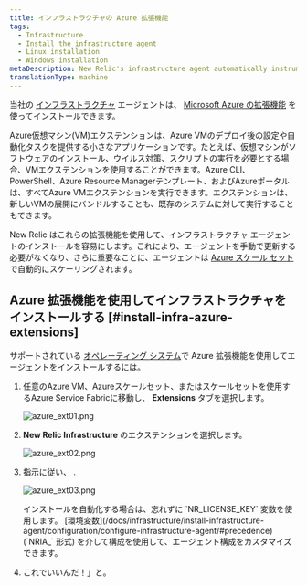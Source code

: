 ```yaml
---
title: インフラストラクチャの Azure 拡張機能
tags:
  - Infrastructure
  - Install the infrastructure agent
  - Linux installation
  - Windows installation
metaDescription: New Relic's infrastructure agent automatically instruments Docker to collect container metrics and metadata.
translationType: machine
---
```





当社の [インフラストラクチャ](/docs/welcome-new-relic-infrastructure) エージェントは、 [Microsoft Azure の拡張機能](https://docs.microsoft.com/en-us/azure/virtual-machines/extensions/overview) を使ってインストールできます。

<CollapserGroup>
  <Collapser
    id="what-is-extension"
    title="Azureエクステンションとは？"
  >
    Azure仮想マシン(VM)エクステンションは、Azure VMのデプロイ後の設定や自動化タスクを提供する小さなアプリケーションです。たとえば、仮想マシンがソフトウェアのインストール、ウイルス対策、スクリプトの実行を必要とする場合、VMエクステンションを使用することができます。Azure CLI、PowerShell、Azure Resource Managerテンプレート、およびAzureポータルは、すべてAzure VMエクステンションを実行できます。エクステンションは、新しいVMの展開にバンドルすることも、既存のシステムに対して実行することもできます。
  </Collapser>
</CollapserGroup>

New Relic はこれらの拡張機能を使用して、インフラストラクチャ エージェントのインストールを容易にします。これにより、エージェントを手動で更新する必要がなくなり、さらに重要なことに、エージェントは [Azure スケール セット](https://docs.microsoft.com/en-us/azure/virtual-machine-scale-sets/overview)で自動的にスケーリングされます。

## Azure 拡張機能を使用してインフラストラクチャをインストールする [#install-infra-azure-extensions]

サポートされている [オペレーティング システム](/docs/infrastructure/install-infrastructure-agent/get-started/requirements-infrastructure-agent/)で Azure 拡張機能を使用してエージェントをインストールするには。

1. 任意のAzure VM、Azureスケールセット、またはスケールセットを使用するAzure Service Fabricに移動し、 **Extensions** タブを選択します。

   <img
     title="azure_ext01.png"
     alt="azure_ext01.png"
     src={infrastructureAzureExtensionsTab}
   />

2. **New Relic Infrastructure** のエクステンションを選択します。

   <img
     title="azure_ext02.png"
     alt="azure_ext02.png"
     src={infrastructureAzureNrInfrastructureExtension}
   />

3. 指示に従い、 <InlinePopover type="licenseKey"/>.

   <img
     title="azure_ext03.png"
     alt="azure_ext03.png"
     src={infrastructureAzureNrLicenseKey}
   />

   <Callout variant="tip">
     インストールを自動化する場合は、忘れずに <InlinePopover type="licenseKey"/>`NR_LICENSE_KEY` 変数を使用します。 [環境変数](/docs/infrastructure/install-infrastructure-agent/configuration/configure-infrastructure-agent/#precedence) (`NRIA_` 形式) を介して構成を使用して、エージェント構成をカスタマイズできます。
   </Callout>

4. これでいいんだ！」と。

<InstallFeedback/>